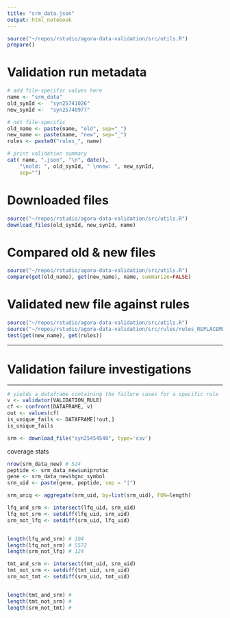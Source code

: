 ```yaml
---
title: "srm_data.json"
output: html_notebook
---
```


```r
source("~/repos/rstudio/agora-data-validation/src/utils.R")
prepare()
```

# Validation run metadata
```r
# add file-specific values here
name <- "srm_data"
old_synId <-  "syn25741026" 
new_synId <-  "syn25740977"

# not file-specific
old_name <- paste(name, "old", sep="_")
new_name <- paste(name, "new", sep="_")
rules <- paste0("rules_", name)

# print validation summary
cat( name, ".json", "\n", date(),
    "\nold: ", old_synId, " \nnew: ", new_synId,
    sep="")
```

# Downloaded files
```r
source("~/repos/rstudio/agora-data-validation/src/utils.R")
download_files(old_synId, new_synId, name)
```

# Compared old & new files
```r
source("~/repos/rstudio/agora-data-validation/src/utils.R")
compare(get(old_name), get(new_name), name, summarize=FALSE)
```


# Validated new file against rules
```r
source("~/repos/rstudio/agora-data-validation/src/utils.R")
source("~/repos/rstudio/agora-data-validation/src/rules/rules_REPLACEME.R")
test(get(new_name), get(rules))
```


***
# Validation failure investigations
***


```r
# yields a dataframe containing the failure cases for a specific rule
v <- validator(VALIDATION_RULE)
cf <- confront(DATAFRAME, v)
out <- values(cf)
is_unique_fails <- DATAFRAME[!out,]
is_unique_fails
```


```r
srm <- download_file("syn25454540", type='csv')
```


coverage stats
```r
nrow(srm_data_new) # 524
peptide <- srm_data_new$uniprotac
gene <- srm_data_new$hgnc_symbol
srm_uid <- paste(gene, peptide, sep = "|")

srm_uniq <- aggregate(srm_uid, by=list(srm_uid), FUN=length)
```

```r
lfq_and_srm <- intersect(lfq_uid, srm_uid)
lfq_not_srm <- setdiff(lfq_uid, srm_uid)
srm_not_lfq <- setdiff(srm_uid, lfq_uid)


length(lfq_and_srm) # 104
length(lfq_not_srm) # 5572
length(srm_not_lfq) # 124
```

```r
tmt_and_srm <- intersect(tmt_uid, srm_uid)
tmt_not_srm <- setdiff(tmt_uid, srm_uid)
srm_not_tmt <- setdiff(srm_uid, tmt_uid)


length(tmt_and_srm) # 
length(tmt_not_srm) # 
length(srm_not_tmt) # 
```
